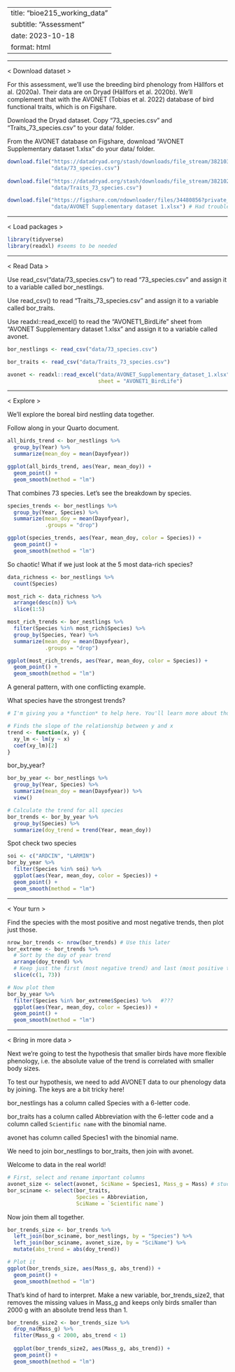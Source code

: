 
---
title: "bioe215_working_data"
subtitle: "Assessment"
date: 2023-10-18
format: html
---

__________________________________________________________________

< Download dataset >

For this assessment, we’ll use the breeding bird phenology from Hällfors et al. (2020a). Their data are on Dryad (Hällfors et al. 2020b). We’ll complement that with the AVONET (Tobias et al. 2022) database of bird functional traits, which is on Figshare.

Download the Dryad dataset. Copy “73_species.csv” and “Traits_73_species.csv” to your data/ folder.

From the AVONET database on Figshare, download “AVONET Supplementary dataset 1.xlsx” do your data/ folder.


```r

download.file("https://datadryad.org/stash/downloads/file_stream/382103",
              "data/73_species.csv")
              
download.file("https://datadryad.org/stash/downloads/file_stream/382102",
              "data/Traits_73_species.csv")

download.file("https://figshare.com/ndownloader/files/34480856?private_link=b990722d72a26b5bfead",
              "data/AVONET Supplementary dataset 1.xlsx") # Had trouble downloading the file, so I downloaded it on chrome without using this code, saved it in data/ and changed the spaces in the file name to _

```

__________________________________________________________________

< Load packages >

```r

library(tidyverse)
library(readxl) #seems to be needed

```

__________________________________________________________________

< Read Data >

Use read_csv(“data/73_species.csv”) to read “73_species.csv” and assign it to a variable called bor_nestlings.

Use read_csv() to read “Traits_73_species.csv” and assign it to a variable called bor_traits.

Use readxl::read_excel() to read the “AVONET1_BirdLife” sheet from “AVONET Supplementary dataset 1.xlsx” and assign it to a variable called avonet.

```r

bor_nestlings <- read_csv("data/73_species.csv")

bor_traits <- read_csv("data/Traits_73_species.csv")

avonet <- readxl::read_excel("data/AVONET_Supplementary_dataset_1.xlsx", 
                             sheet = "AVONET1_BirdLife")

```

__________________________________________________________________

< Explore >

We’ll explore the boreal bird nestling data together. 

Follow along in your Quarto document.

```r

all_birds_trend <- bor_nestlings %>% 
  group_by(Year) %>% 
  summarize(mean_doy = mean(Dayofyear))

ggplot(all_birds_trend, aes(Year, mean_doy)) + 
  geom_point() +
  geom_smooth(method = "lm")

```

That combines 73 species. Let’s see the breakdown by species.

```r

species_trends <- bor_nestlings %>% 
  group_by(Year, Species) %>% 
  summarize(mean_doy = mean(Dayofyear),
            .groups = "drop")

ggplot(species_trends, aes(Year, mean_doy, color = Species)) + 
  geom_point() +
  geom_smooth(method = "lm")
```

So chaotic! What if we just look at the 5 most data-rich species?

```r

data_richness <- bor_nestlings %>% 
  count(Species)

most_rich <- data_richness %>% 
  arrange(desc(n)) %>% 
  slice(1:5)

most_rich_trends <- bor_nestlings %>% 
  filter(Species %in% most_rich$Species) %>% 
  group_by(Species, Year) %>% 
  summarize(mean_doy = mean(Dayofyear), 
            .groups = "drop")

ggplot(most_rich_trends, aes(Year, mean_doy, color = Species)) +
  geom_point() +
  geom_smooth(method = "lm")

```

A general pattern, with one conflicting example.

What species have the strongest trends?

```r

# I'm giving you a *function* to help here. You'll learn more about those next week.

# Finds the slope of the relationship between y and x
trend <- function(x, y) {
  xy_lm <- lm(y ~ x)
  coef(xy_lm)[2]
}
```

bor_by_year?

```r
bor_by_year <- bor_nestlings %>%
  group_by(Year, Species) %>%
  summarize(mean_doy = mean(Dayofyear)) %>%
  view()

```

```r
# Calculate the trend for all species
bor_trends <- bor_by_year %>%  
  group_by(Species) %>% 
  summarize(doy_trend = trend(Year, mean_doy))
```

Spot check two species

```r

soi <- c("ARDCIN", "LARMIN")
bor_by_year %>% 
  filter(Species %in% soi) %>% 
  ggplot(aes(Year, mean_doy, color = Species)) +
  geom_point() +
  geom_smooth(method = "lm")

```

__________________________________________________________________

< Your turn >

Find the species with the most positive and most negative trends, then plot just those.

```r

nrow_bor_trends <- nrow(bor_trends) # Use this later
bor_extreme <- bor_trends %>% 
  # Sort by the day of year trend
  arrange(doy_trend) %>%
  # Keep just the first (most negative trend) and last (most positive trend) rows
  slice(c(1, 73))

# Now plot them
bor_by_year %>% 
  filter(Species %in% bor_extreme$Species) %>%   #???
  ggplot(aes(Year, mean_doy, color = Species)) + 
  geom_point() +
  geom_smooth(method = "lm")

```

___________________________________________________________________

< Bring in more data >

Next we’re going to test the hypothesis that smaller birds have more flexible phenology, i.e. the absolute value of the trend is correlated with smaller body sizes.

To test our hypothesis, we need to add AVONET data to our phenology data by joining. The keys are a bit tricky here!

bor_nestlings has a column called Species with a 6-letter code.

bor_traits has a column called Abbreviation with the 6-letter code and a column called `Scientific name` with the binomial name.

avonet has column called Species1 with the binomial name.

We need to join bor_nestlings to bor_traits, then join with avonet.

Welcome to data in the real world!

```r

# First, select and rename important columns
avonet_size <- select(avonet, SciName = Species1, Mass_g = Mass) # stuck here
bor_sciname <- select(bor_traits, 
                      Species = Abbreviation, 
                      SciName = `Scientific name`)

```

Now join them all together.

```r

bor_trends_size <- bor_trends %>% 
  left_join(bor_sciname, bor_nestlings, by = "Species") %>%
  left_join(bor_sciname, avonet_size, by = "SciName") %>%
  mutate(abs_trend = abs(doy_trend))

# Plot it
ggplot(bor_trends_size, aes(Mass_g, abs_trend)) +
  geom_point() +
  geom_smooth(method = "lm")

```


That’s kind of hard to interpret. Make a new variable, bor_trends_size2, that removes the missing values in Mass_g and keeps only birds smaller than 2000 g with an absolute trend less than 1.


```r

bor_trends_size2 <- bor_trends_size %>% 
  drop_na(Mass_g) %>%
  filter(Mass_g < 2000, abs_trend < 1)
  
  ggplot(bor_trends_size2, aes(Mass_g, abs_trend)) +
  geom_point() +
  geom_smooth(method = "lm")

```

